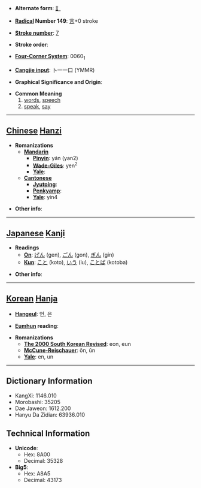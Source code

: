 * '''Alternate form''': [[訁]]

* '''[[Wiktionary:Chinese radical index| Radical]] Number 149''': [[Wiktionary:Chinese radical index 言|言]]+0 stroke

* '''[[Wiktionary:Chinese total strokes index|Stroke number]]''': [[Wiktionary:Chinese total strokes index 7|7]]

* '''Stroke order''': 

* '''[[Wiktionary:Chinese four corner index|Four-Corner System]]''': 0060<sub>1</sub>

* '''[[Wiktionary:Chinese Cangjie index|Cangjie input]]''': 卜一一口 (YMMR)

* '''Graphical Significance and Origin''': 

* '''Common Meaning'''
*#[[words]], [[speech]]
*# [[speak]], [[say]]


----

== [[Chinese]] [[Hanzi]] ==

* '''Romanizations'''
** '''[[Mandarin]]'''
*** '''[[Pinyin]]''': yán (yan2)
*** '''[[Wade-Giles]]''': yen<sup>2</sup>
*** '''[[Yale]]''': 
** '''[[Cantonese]]'''
*** '''[[Jyutping]]''':
*** '''[[Penkyamp]]''': 
*** '''[[Yale]]''': yin4

* '''Other info''': 

----

== [[Japanese]] [[Kanji]] ==

* '''Readings'''
** '''[[On]]''': [[げん]] (gen), [[ごん]] (gon), [[ぎん]] (gin)
** '''[[Kun]]''': [[こと]] (koto), [[いう]] (iu), [[ことば]] (kotoba)

* '''Other info''':  

----

== [[Korean]] [[Hanja]] ==

* '''[[Hangeul]]''': 언, 은

* '''[[Eumhun]] reading''': 

* '''Romanizations'''
** '''[[The 2000 South Korean Revised Romanization|The 2000 South Korean Revised]]''': eon, eun
** '''[[McCune-Reischauer]]''': ŏn, ŭn
** '''[[Yale]]''': en, un

----

== Dictionary Information ==

* KangXi: 1146.010
* Morobashi: 35205
* Dae Jaweon: 1612.200
* Hanyu Da Zidian: 63936.010

== Technical Information ==

* '''Unicode''':
** Hex: 8A00
** Decimal: 35328
* '''Big5''':
** Hex: A8A5
** Decimal: 43173